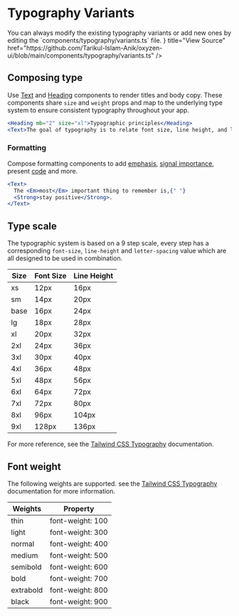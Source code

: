 
# Typography Variants

<Callout>
  You can always modify the existing typography variants or add new ones by
  editing the `components/typography/variants.ts` file.
</Callout>

<Cards>
  <Card
    icon={<CodeBracketIcon />}
    title="View Source"
    href="https://github.com/Tarikul-Islam-Anik/oxyzen-ui/blob/main/components/typography/variants.ts"
  />
</Cards>

## Composing type

Use [Text](/Typography/text) and [Heading](/Typography/heading) components to render titles and body copy. These components share `size` and `weight` props and map to the underlying type system to ensure consistent typography throughout your app.

```jsx live=true
<Heading mb="2" size="xl">Typographic principles</Heading>
<Text>The goal of typography is to relate font size, line height, and line width in a proportional way that maximizes beauty and makes reading easier and more pleasant.</Text>
```

### Formatting

Compose formatting components to add [emphasis](/Typography/em), [signal importance](/Typography/strong), present [code](/Typography/code) and more.

```jsx live=true
<Text>
  The <Em>most</Em> important thing to remember is,{" "}
  <Strong>stay positive</Strong>.
</Text>
```

## Type scale

The typographic system is based on a 9 step scale, every step has a corresponding `font-size`, `line-height` and `letter-spacing` value which are all designed to be used in combination.

| Size | Font Size | Line Height |
| ---- | --------- | ----------- |
| xs   | 12px      | 16px        |
| sm   | 14px      | 20px        |
| base | 16px      | 24px        |
| lg   | 18px      | 28px        |
| xl   | 20px      | 32px        |
| 2xl  | 24px      | 36px        |
| 3xl  | 30px      | 40px        |
| 4xl  | 36px      | 48px        |
| 5xl  | 48px      | 56px        |
| 6xl  | 64px      | 72px        |
| 7xl  | 72px      | 80px        |
| 8xl  | 96px      | 104px       |
| 9xl  | 128px     | 136px       |

For more reference, see the [Tailwind CSS Typography](https://tailwindcss.com/docs/font-size) documentation.

## Font weight

The following weights are supported. see the [Tailwind CSS Typography](https://tailwindcss.com/docs/font-weight) documentation for more information.

| Weights   | Property         |
| --------- | ---------------- |
| thin      | font-weight: 100 |
| light     | font-weight: 300 |
| normal    | font-weight: 400 |
| medium    | font-weight: 500 |
| semibold  | font-weight: 600 |
| bold      | font-weight: 700 |
| extrabold | font-weight: 800 |
| black     | font-weight: 900 |
